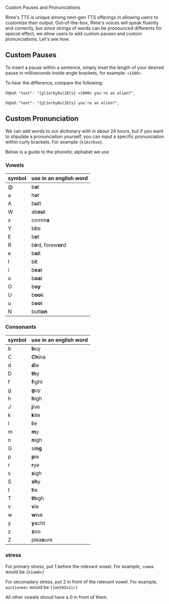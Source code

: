 
Custom Pauses and Pronunciations



Rime's TTS is unique among next-gen TTS offerings in allowing users to customize their output. Out-of-the-box, Rime's voices will speak fluently and correctly, but since strings of words can be pronounced differents for special effect, we allow users to add custom pauses and custom pronunciations. Let's see how.


## Custom Pauses

To insert a pause within a sentence, simply inset the length of your desired pause in milliseconds inside angle brackets, for example: `<1500>`.

To hear the difference, compare the following:

input:    `"text": "{gl1orby0ul2Ets} <1000> you're an alien?",`


input:    `"text": "{gl1orby0ul2Ets} you're an alien?",`


## Custom Pronunciation

We can add words to our dictionary with in about 24 hours, but if you want to stipulate a pronunciation yourself, you can input a specific pronunciation within curly brackets. For example `{k1Ast0xm}`.

Below is a guide to the phonetic alphabet we use


### Vowels

|   symbol     |   use in an english word              
|-----------------|--------------------------|
| @ | b**a**t |
| a | h**o**t |
| A | b**u**tt |
| W | ab**ou**t |
| x | comm**a** |
| Y | b**i**te |
| E | b**e**t |
| R | b**ir**d, forew**or**d |
| e | b**ai**t |
| I | b**i**t |
| i | b**ea**t |
| o | b**oa**t |
| O | b**oy** |
| U | b**oo**k |
| u | b**oo**t |
| N | butt**on** |


### Consonants

|   symbol     |   use in an english word              
|-----------------|--------------------------|
| b | **b**uy |
| C | **Ch**ina |
| d | **d**ie |
| D | **th**y |
| f | **f**ight |
| g | **g**uy |
| h | **h**igh |
| J | **j**ive |
| k | **k**ite |
| l | **l**ie |
| m | **m**y |
| n | **n**igh |
| G | si**ng** |
| p | **p**ie |
| r | **r**ye  |
| s | **s**igh |
| S | **sh**y |
| t | **t**ie |
| T | **th**igh |
| v | **v**ie |
| w | **w**ise |
| y | **y**acht |
| z | **z**oo |
| Z | plea**s**ure |

### stress

For primary stress, put 1 before the relevant vowel. For example, `comma` would be `{k1am0x}`

For seconadary stress, put 2 in front of the relevant vowel. For example, `auctioneer` would be `{2akS0In1ir}`

All other vowels shoud have a 0 in front of them.
